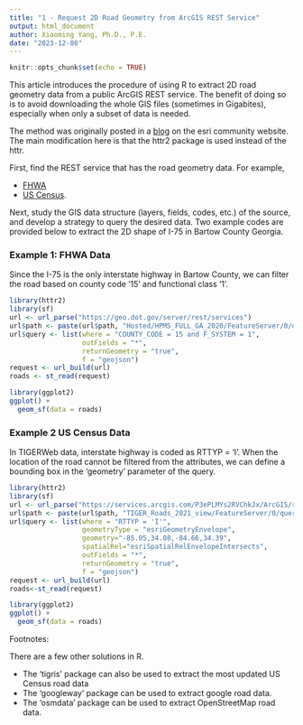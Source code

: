 ```yaml
---
title: "1 - Request 2D Road Geometry from ArcGIS REST Service"
output: html_document
author: Xiaoming Yang, Ph.D., P.E.
date: "2023-12-08"
---
```


```r
knitr::opts_chunk$set(echo = TRUE)
```

This article introduces the procedure of using R to extract 2D road geometry data from a public ArcGIS REST service. The benefit of doing so is to avoid downloading the whole GIS files (sometimes in Gigabites), especially when only a subset of data is needed. 

The method was originally posted in a [blog]((https://community.esri.com/t5/gis-life-blog/accessing-arcgis-rest-services-using-r/ba-p/898451)) on the esri community website. The main modification here is that the httr2 package is used instead of the httr.

First, find the REST service that has the road geometry data. For example,

* [FHWA](https://www.fhwa.dot.gov/policyinformation/hpms/shapefiles.cfm)
* [US Census](https://services.arcgis.com/P3ePLMYs2RVChkJx/ArcGIS/rest/services/TIGER_Roads_2021_view/FeatureServer). 

Next, study the GIS data structure (layers, fields, codes, etc.) of the source, and develop a strategy to query the desired data. Two example codes are provided below to extract the 2D shape of I-75 in Bartow County Georgia.

### Example 1: FHWA Data

Since the I-75 is the only interstate highway in Bartow County, we can filter the road based on county code '15' and functional class '1'.

```r
library(httr2)
library(sf)
url <- url_parse("https://geo.dot.gov/server/rest/services")
url$path <- paste(url$path, "Hosted/HPMS_FULL_GA_2020/FeatureServer/0/query", sep = "/")
url$query <- list(where = "COUNTY_CODE = 15 and F_SYSTEM = 1",
                  outFields = "*",
                  returnGeometry = "true",
                  f = "geojson")
request <- url_build(url)
roads <- st_read(request)

library(ggplot2)
ggplot() + 
  geom_sf(data = roads)
```

### Example 2 US Census Data
In TIGERWeb data, interstate highway is coded as RTTYP = 'I'. When the location of the road cannot be filtered from the attributes, we can define a bounding box in the 'geometry' parameter of the query.

```r
library(httr2)
library(sf)
url <- url_parse("https://services.arcgis.com/P3ePLMYs2RVChkJx/ArcGIS/rest/services")
url$path <- paste(url$path, "TIGER_Roads_2021_view/FeatureServer/0/query", sep = "/")
url$query <- list(where = "RTTYP = 'I'",
                  geometryType = "esriGeometryEnvelope",
                  geometry="-85.05,34.08,-84.66,34.39",
                  spatialRel="esriSpatialRelEnvelopeIntersects",
                  outFields = "*",
                  returnGeometry = "true",
                  f = "geojson")
request <- url_build(url)
roads<-st_read(request)

library(ggplot2)
ggplot() + 
  geom_sf(data = roads)

```

Footnotes:

There are a few other solutions in R.

* The 'tigris' package can also be used to extract the most updated US Census road data
* The 'googleway' package can be used to extract google road data.
* The 'osmdata' package can be used to extract OpenStreetMap road data.
